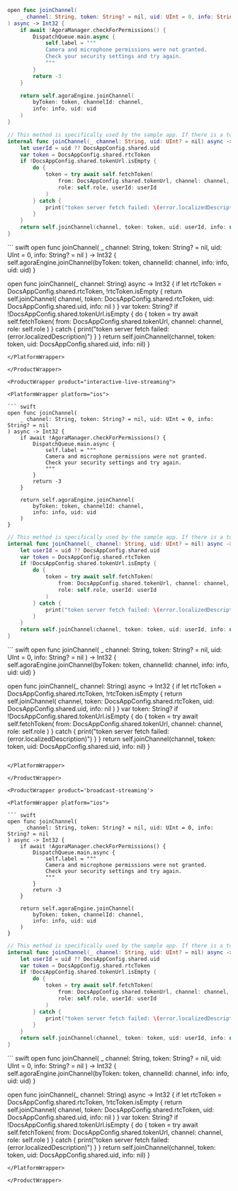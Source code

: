 <ProductWrapper product="video-calling">

<PlatformWrapper platform="ios">

``` swift
open func joinChannel(
    _ channel: String, token: String? = nil, uid: UInt = 0, info: String? = nil
) async -> Int32 {
    if await !AgoraManager.checkForPermissions() {
        DispatchQueue.main.async {
            self.label = """
            Camera and microphone permissions were not granted.
            Check your security settings and try again.
            """
        }
        return -3
    }

    return self.agoraEngine.joinChannel(
        byToken: token, channelId: channel,
        info: info, uid: uid
    )
}
```

``` swift
// This method is specifically used by the sample app. If there is a tokenURL, it will attempt to retrieve a token from there.
internal func joinChannel(_ channel: String, uid: UInt? = nil) async -> Int32 {
    let userId = uid ?? DocsAppConfig.shared.uid
    var token = DocsAppConfig.shared.rtcToken
    if !DocsAppConfig.shared.tokenUrl.isEmpty {
        do {
            token = try await self.fetchToken(
                from: DocsAppConfig.shared.tokenUrl, channel: channel,
                role: self.role, userId: userId
            )
        } catch {
            print("token server fetch failed: \(error.localizedDescription)")
        }
    }
    return self.joinChannel(channel, token: token, uid: userId, info: nil)
}
```

</PlatformWrapper>

<PlatformWrapper platform="macos">
``` swift
open func joinChannel(
    _ channel: String, token: String? = nil, uid: UInt = 0, info: String? = nil
) -> Int32 {
    self.agoraEngine.joinChannel(byToken: token, channelId: channel, info: info, uid: uid)
}

open func joinChannel(_ channel: String) async -> Int32 {
    if let rtcToken = DocsAppConfig.shared.rtcToken, !rtcToken.isEmpty {
        return self.joinChannel(
            channel, token: DocsAppConfig.shared.rtcToken,
            uid: DocsAppConfig.shared.uid, info: nil
        )
    }
    var token: String?
    if !DocsAppConfig.shared.tokenUrl.isEmpty {
        do {
            token = try await self.fetchToken(
                from: DocsAppConfig.shared.tokenUrl, channel: channel, role: self.role
            )
        } catch {
            print("token server fetch failed: \(error.localizedDescription)")
        }
    }
    return self.joinChannel(channel, token: token, uid: DocsAppConfig.shared.uid, info: nil)
}
```
</PlatformWrapper>

</ProductWrapper>

<ProductWrapper product="interactive-live-streaming">

<PlatformWrapper platform="ios">

``` swift
open func joinChannel(
    _ channel: String, token: String? = nil, uid: UInt = 0, info: String? = nil
) async -> Int32 {
    if await !AgoraManager.checkForPermissions() {
        DispatchQueue.main.async {
            self.label = """
            Camera and microphone permissions were not granted.
            Check your security settings and try again.
            """
        }
        return -3
    }

    return self.agoraEngine.joinChannel(
        byToken: token, channelId: channel,
        info: info, uid: uid
    )
}
```

``` swift
// This method is specifically used by the sample app. If there is a tokenURL, it will attempt to retrieve a token from there.
internal func joinChannel(_ channel: String, uid: UInt? = nil) async -> Int32 {
    let userId = uid ?? DocsAppConfig.shared.uid
    var token = DocsAppConfig.shared.rtcToken
    if !DocsAppConfig.shared.tokenUrl.isEmpty {
        do {
            token = try await self.fetchToken(
                from: DocsAppConfig.shared.tokenUrl, channel: channel,
                role: self.role, userId: userId
            )
        } catch {
            print("token server fetch failed: \(error.localizedDescription)")
        }
    }
    return self.joinChannel(channel, token: token, uid: userId, info: nil)
}
```

</PlatformWrapper>

<PlatformWrapper platform="macos">
``` swift
open func joinChannel(
    _ channel: String, token: String? = nil, uid: UInt = 0, info: String? = nil
) -> Int32 {
    self.agoraEngine.joinChannel(byToken: token, channelId: channel, info: info, uid: uid)
}

open func joinChannel(_ channel: String) async -> Int32 {
    if let rtcToken = DocsAppConfig.shared.rtcToken, !rtcToken.isEmpty {
        return self.joinChannel(
            channel, token: DocsAppConfig.shared.rtcToken,
            uid: DocsAppConfig.shared.uid, info: nil
        )
    }
    var token: String?
    if !DocsAppConfig.shared.tokenUrl.isEmpty {
        do {
            token = try await self.fetchToken(
                from: DocsAppConfig.shared.tokenUrl, channel: channel, role: self.role
            )
        } catch {
            print("token server fetch failed: \(error.localizedDescription)")
        }
    }
    return self.joinChannel(channel, token: token, uid: DocsAppConfig.shared.uid, info: nil)
}
```

</PlatformWrapper>

</ProductWrapper>

<ProductWrapper product='broadcast-streaming'>

<PlatformWrapper platform="ios">

``` swift
open func joinChannel(
    _ channel: String, token: String? = nil, uid: UInt = 0, info: String? = nil
) async -> Int32 {
    if await !AgoraManager.checkForPermissions() {
        DispatchQueue.main.async {
            self.label = """
            Camera and microphone permissions were not granted.
            Check your security settings and try again.
            """
        }
        return -3
    }

    return self.agoraEngine.joinChannel(
        byToken: token, channelId: channel,
        info: info, uid: uid
    )
}
```

``` swift
// This method is specifically used by the sample app. If there is a tokenURL, it will attempt to retrieve a token from there.
internal func joinChannel(_ channel: String, uid: UInt? = nil) async -> Int32 {
    let userId = uid ?? DocsAppConfig.shared.uid
    var token = DocsAppConfig.shared.rtcToken
    if !DocsAppConfig.shared.tokenUrl.isEmpty {
        do {
            token = try await self.fetchToken(
                from: DocsAppConfig.shared.tokenUrl, channel: channel,
                role: self.role, userId: userId
            )
        } catch {
            print("token server fetch failed: \(error.localizedDescription)")
        }
    }
    return self.joinChannel(channel, token: token, uid: userId, info: nil)
}
```

</PlatformWrapper>

<PlatformWrapper platform="macos">
``` swift
open func joinChannel(
    _ channel: String, token: String? = nil, uid: UInt = 0, info: String? = nil
) -> Int32 {
    self.agoraEngine.joinChannel(byToken: token, channelId: channel, info: info, uid: uid)
}

open func joinChannel(_ channel: String) async -> Int32 {
    if let rtcToken = DocsAppConfig.shared.rtcToken, !rtcToken.isEmpty {
        return self.joinChannel(
            channel, token: DocsAppConfig.shared.rtcToken,
            uid: DocsAppConfig.shared.uid, info: nil
        )
    }
    var token: String?
    if !DocsAppConfig.shared.tokenUrl.isEmpty {
        do {
            token = try await self.fetchToken(
                from: DocsAppConfig.shared.tokenUrl, channel: channel, role: self.role
            )
        } catch {
            print("token server fetch failed: \(error.localizedDescription)")
        }
    }
    return self.joinChannel(channel, token: token, uid: DocsAppConfig.shared.uid, info: nil)
}
```
</PlatformWrapper>

</ProductWrapper>

